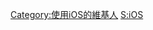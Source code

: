 {{Userbox
  |border-c = #d6d6d6
  |border-s = 1
  |id-c     = #fff
  |id-s     = 12
  |id-fc    = #333
  |info-c   = #fff
  |info-s   = 9
  |info-fc  = #000
  |id       = [[File:IOS_wordmark_(2017).svg|43px]]
  |info     = 這個用戶使用'''[[IOS|<span style="color:#0070c9">iOS</span>]]'''对[[中文维基百科|<span style="color:#0070c9">中文维基百科</span>]]作出[[:Category:使用iOS的維基人|<span style="color:#0070c9">贡献</span>]]。
  |nocat    = {{{nocat|使用Mac的維基人}}}
}}<includeonly>[[Category:使用iOS的維基人]]</includeonly>
<noinclude>
{{Documentation}}
[[Category:软件用户框模板|S:iOS]]
</noinclude>